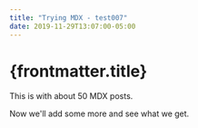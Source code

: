 ```yaml
---
title: "Trying MDX - test007"
date: 2019-11-29T13:07:00-05:00
---
```


# {frontmatter.title}

This is with about 50 MDX posts.

Now we'll add some more and see what we get.
